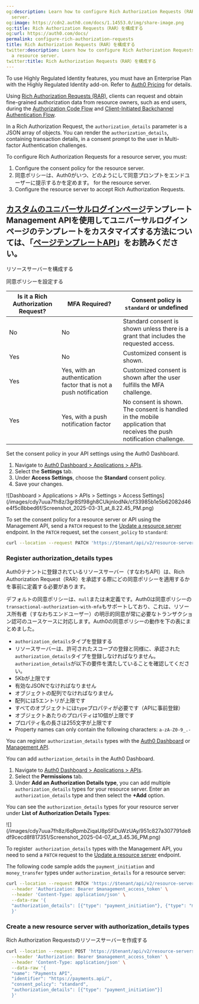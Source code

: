 ```yaml
---
og:description: Learn how to configure Rich Authorization Requests (RAR) for a resource
  server.
og:image: https://cdn2.auth0.com/docs/1.14553.0/img/share-image.png
og:title: Rich Authorization Requests（RAR）を構成する
og:url: https://auth0.com/docs/
permalink: configure-rich-authorization-requests
title: Rich Authorization Requests（RAR）を構成する
twitter:description: Learn how to configure Rich Authorization Requests (RAR) for
  a resource server.
twitter:title: Rich Authorization Requests（RAR）を構成する
---
```


<Callout icon="file-lines" color="#0EA5E9" iconType="regular">

To use Highly Regulated Identity features, you must have an Enterprise Plan with the Highly Regulated Identity add-on. Refer to [Auth0 Pricing](https://auth0.com/pricing/) for details.

</Callout>

Using [Rich Authorization Requests (RAR)](https://datatracker.ietf.org/doc/html/draft-ietf-oauth-rar), clients can request and obtain <Tooltip tip="Fine-grained Authorization (FGA): Auth0 product allowing individual users access to specific objects or resources." cta="View Glossary" href="/docs/glossary?term=fine-grained+authorization">fine-grained authorization</Tooltip> data from <Tooltip tip="Resource Owner: Entity (such as a user or application) capable of granting access to a protected resource." cta="View Glossary" href="/docs/glossary?term=resource+owners">resource owners</Tooltip>, such as end users, during the [Authorization Code Flow](/docs/get-started/authentication-and-authorization-flow/authorization-code-flow) and [Client-Initiated Backchannel Authentication Flow](/docs/get-started/authentication-and-authorization-flow/client-initiated-backchannel-authentication-flow).

In a Rich Authorization Request, the `authorization_details` parameter is a JSON array of objects. You can render the `authorization_details`, containing transaction details, in a consent prompt to the user in <Tooltip tip="Multi-factor authentication (MFA): User authentication process that uses a factor in addition to username and password such as a code via SMS." cta="View Glossary" href="/docs/glossary?term=Multi-factor+Authentication">Multi-factor Authentication</Tooltip> challenges.

To configure Rich Authorization Requests for a <Tooltip tip="Resource Server: Server hosting protected resources. Resource servers accept and respond to protected resource requests." cta="View Glossary" href="/docs/glossary?term=resource+server">resource server</Tooltip>, you must:

1. Configure the consent policy for the resource server.
2. 同意ポリシーは、Auth0がいつ、どのようにして同意プロンプトをエンドユーザーに提示するかを定めます。 for the resource server.
3. Configure the resource server to accept Rich Authorization Requests.

## [カスタムのユニバーサルログインページ](/login/universal-login/universal-experience/customize-templates)テンプレートManagement APIを使用してユニバーサルログインページのテンプレートをカスタマイズする方法については、「[ページテンプレートAPI](/customize/universal-login-pages/universal-login-page-templates#page-templates-api)」をお読みください。

リソースサーバーを構成する

同意ポリシーを設定する

<table class="table"><thead>
<tr>
<th><strong>Is it a Rich Authorization Request?</strong></th>
<th><strong>MFA Required?</strong></th>
<th><strong>Consent policy is <code>standard</code> or undefined</strong></th>
</tr>
</thead>
<tbody>
<tr>
<td>No</td>
<td>No</td>
<td>Standard consent is shown unless there is a grant that includes the requested access.</td>
</tr>
<tr>
<td>Yes</td>
<td>No</td>
<td>Customized consent is shown.</td>
</tr>
<tr>
<td>Yes</td>
<td>Yes, with an authentication factor that is not a push notification</td>
<td>Customized consent is shown after the user fulfills the MFA challenge.</td>
</tr>
<tr>
<td>Yes</td>
<td>Yes, with a push notification factor</td>
<td>No consent is shown. The consent is handled in the mobile application that receives the push notification challenge.</td>
</tr>
</tbody>
</table>

<Tabs><Tab title="Auth0 Dashboard">

Set the consent policy in your API settings using the Auth0 Dashboard.

1. Navigate to [Auth0 Dashboard > Applications > APIs](https://manage.auth0.com/#/apis).
2. Select the **Settings** tab.
3. Under **Access Settings**, choose the **Standard** consent policy.
4. Save your changes.

<Frame>![Dashboard > Applications > APIs > Settings > Access Settings](/images/cdy7uua7fh8z/3gr8Sf98gh8CUkjnlodNk/cf33985b1e5b62082d46e4f5c8bbed6f/Screenshot_2025-03-31_at_8.22.45_PM.png)</Frame>

</Tab><Tab title="Management API">

To set the consent policy for a resource server or API using the Management API, send a `PATCH` request to the [Update a resource server](https://auth0.com/docs/api/management/v2/resource-servers/patch-resource-servers-by-id) endpoint. In the `PATCH` request, set the `consent_policy` to `standard`:

```bash wrap lines
curl --location --request PATCH 'https://$tenant/api/v2/resource-servers/$resource-server-id' \ --header 'Authorization: Bearer $management_access_token' \ --header 'Content-Type: application/json' \ --data-raw '{ "consent_policy": "standard" }'
```






</Tab></Tabs>

### Register authorization_details types

Auth0テナントに登録されているリソースサーバー（すなわちAPI）は、Rich Authorization Request（RAR）を承認する際にどの同意ポリシーを適用するかを事前に定義する必要があります。

デフォルトの同意ポリシーは、`null`または未定義です。Auth0は同意ポリシーの`transactional-authorization-with-mfa`もサポートしており、これは、リソース所有者（すなわちエンドユーザー）の明示的同意が常に必要なトランザクション認可のユースケースに対応します。Auth0の同意ポリシーの動作を下の表にまとめました。

* `authorization_details`タイプを登録する
* リソースサーバーは、許可されたスコープの登録と同様に、承認された`authorization_details`タイプを登録しなければなりません。`authorization_details`が以下の要件を満たしていることを確認してください。
* 5Kbが上限です
* 有効なJSONでなければなりません
* オブジェクトの配列でなければなりません
* 配列には5エントリが上限です
* すべてのオブジェクトには`type`プロパティが必要です（APIに事前登録）
* オブジェクトあたりのプロパティは10個が上限です
* プロパティ名の長さは255文字が上限です
* Property names can only contain the following characters: `a-zA-Z0-9_.-`

You can register `authorization_details` types with the [Auth0 Dashboard](https://manage.auth0.com/) or [Management API](https://auth0.com/docs/api/management/v2).

<Tabs><Tab title="Auth0 Dashboard">

You can add `authorization_details` in the Auth0 Dashboard.

1. Navigate to [Auth0 Dashboard > Applications > APIs](https://manage.auth0.com/#/apis).
2. Select the **Permissions** tab.
3. Under **Add an Authorization Details type**, you can add multiple `authorization_details` types for your resource server. Enter an `authorization_details` type and then select the **+Add** option.

You can see the `authorization_details` types for your resource server under **List of Authorization Details Types**:

<Frame>![](/images/cdy7uua7fh8z/6qRpmbZiqaU8pSFDuWzUAy/951c827a307791de8df9cecd8f817351/Screenshot_2025-04-07_at_3.45.36_PM.png)</Frame>

</Tab><Tab title="Management API">

To register  `authorization_details` types with the Management API, you need to send a `PATCH` request to the [Update a resource server](https://auth0.com/docs/api/management/v2/resource-servers/patch-resource-servers-by-id) endpoint.

The following code sample adds the `payment_initiation` and `money_transfer` types under `authorization_details` for a resource server:

```bash lines
curl --location --request PATCH 'https://$tenant/api/v2/resource-servers/$resource-server-id' \
  --header 'Authorization: Bearer $management_access_token' \
  --header 'Content-Type: application/json' \
  --data-raw '{
  "authorization_details": [{"type": "payment_initiation"}, {"type": "money_transfer"}]
  }'
```






</Tab></Tabs>

### Create a new resource server with authorization_details types

Rich Authorization Requestsのリソースサーバーを作成する

```bash lines
curl --location --request POST 'https://$tenant/api/v2/resource-servers' \
  --header 'Authorization: Bearer $management_access_token' \
  --header 'Content-Type: application/json' \
  --data-raw '{
  "name": "Payments API",
  "identifier": "https://payments.api/",
  "consent_policy": "standard",
  "authorization_details": [{"type": "payment_initiation"}]
  }'
```